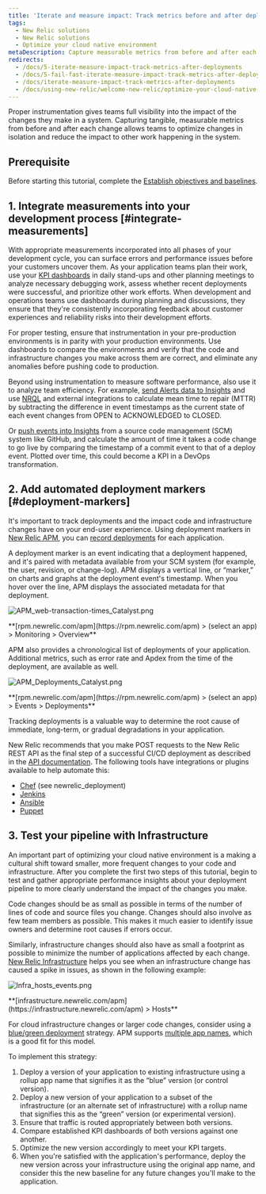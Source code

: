 ```yaml
---
title: 'Iterate and measure impact: Track metrics before and after deployments'
tags:
  - New Relic solutions
  - New Relic solutions
  - Optimize your cloud native environment
metaDescription: Capture measurable metrics from before and after each deployment to optimize changes.
redirects:
  - /docs/5-iterate-measure-impact-track-metrics-after-deployments
  - /docs/5-fail-fast-iterate-measure-impact-track-metrics-after-deployments
  - /docs/iterate-measure-impact-track-metrics-after-deployments
  - /docs/using-new-relic/welcome-new-relic/optimize-your-cloud-native-environment/iterate-measure-impact-track-metrics-after-deployments
---
```


Proper instrumentation gives teams full visibility into the impact of the changes they make in a system. Capturing tangible, measurable metrics from before and after each change allows teams to optimize changes in isolation and reduce the impact to other work happening in the system.

## Prerequisite

Before starting this tutorial, complete the [Establish objectives and baselines](https://docs.newrelic.com/docs/establish-objectives-baselines-define-team-slos).

## 1. Integrate measurements into your development process [#integrate-measurements]

With appropriate measurements incorporated into all phases of your development cycle, you can surface errors and performance issues before your customers uncover them. As your application teams plan their work, use your [KPI dashboards](https://docs.newrelic.com/docs/using-new-relic/welcome-new-relic/measure-devops-success/establish-team-dashboards) in daily stand-ups and other planning meetings to analyze necessary debugging work, assess whether recent deployments were successful, and prioritize other work efforts. When development and operations teams use dashboards during planning and discussions, they ensure that they're consistently incorporating feedback about customer experiences and reliability risks into their development efforts.

For proper testing, ensure that instrumentation in your pre-production environments is in parity with your production environments. Use dashboards to compare the environments and verify that the code and infrastructure changes you make across them are correct, and eliminate any anomalies before pushing code to production.

Beyond using instrumentation to measure software performance, also use it to analyze team efficiency. For example, [send Alerts data to Insights](https://blog.newrelic.com/2016/03/21/sending-alerts-data-to-insights/) and use [NRQL](https://docs.newrelic.com/docs/insights/nrql-new-relic-query-language/using-nrql/introduction-nrql) and external integrations to calculate mean time to repair (MTTR) by subtracting the difference in event timestamps as the current state of each event changes from OPEN to ACKNOWLEDGED to CLOSED.

Or [push events into Insights](https://docs.newrelic.com/docs/insights/insights-data-sources/custom-data/insert-custom-events-insights-api) from a source code management (SCM) system like GitHub, and calculate the amount of time it takes a code change to go live by comparing the timestamp of a commit event to that of a deploy event. Plotted over time, this could become a KPI in a DevOps transformation.

## 2. Add automated deployment markers [#deployment-markers]

It's important to track deployments and the impact code and infrastructure changes have on your end-user experience. Using deployment markers in [New Relic APM](https://docs.newrelic.com/docs/apm/new-relic-apm/getting-started/introduction-new-relic-apm), you can [record deployments](https://docs.newrelic.com/docs/apm/new-relic-apm/maintenance/record-deployments) for each application.

A deployment marker is an event indicating that a deployment happened, and it's paired with metadata available from your SCM system (for example, the user, revision, or change-log). APM displays a vertical line, or “marker,” on charts and graphs at the deployment event's timestamp. When you hover over the line, APM displays the associated metadata for that deployment.

![APM_web-transaction-times_Catalyst.png](./images/APM_web-transaction-times_Catalyst.png "APM_web-transaction-times_Catalyst.png")

<figcaption>
  **[rpm.newrelic.com/apm](https://rpm.newrelic.com/apm) > (select an app) > Monitoring > Overview**
</figcaption>

APM also provides a chronological list of deployments of your application. Additional metrics, such as error rate and Apdex from the time of the deployment, are available as well.

![APM_Deployments_Catalyst.png](./images/APM_Deployments_Catalyst.png "APM_Deployments_Catalyst.png")

<figcaption>
  **[rpm.newrelic.com/apm](https://rpm.newrelic.com/apm) > (select an app) > Events > Deployments**
</figcaption>

Tracking deployments is a valuable way to determine the root cause of immediate, long-term, or gradual degradations in your application.

New Relic recommends that you make POST requests to the New Relic REST API as the final step of a successful CI/CD deployment as described in the [API documentation](https://docs.newrelic.com/docs/apm/new-relic-apm/maintenance/record-deployments). The following tools have integrations or plugins available to help automate this:

* [Chef](https://supermarket.chef.io/cookbooks/newrelic) (see newrelic_deployment)
* [Jenkins](https://wiki.jenkins.io/display/JENKINS/New+Relic+Deployment+Notifier+Plugin)
* [Ansible](https://docs.ansible.com/ansible/latest/modules/newrelic_deployment_module.html)
* [Puppet](https://forge.puppet.com/claranet/newrelic/readme)

## 3. Test your pipeline with Infrastructure

An important part of optimizing your cloud native environment is a making a cultural shift toward smaller, more frequent changes to your code and infrastructure. After you complete the first two steps of this tutorial, begin to test and gather appropriate performance insights about your deployment pipeline to more clearly understand the impact of the changes you make.

Code changes should be as small as possible in terms of the number of lines of code and source files you change. Changes should also involve as few team members as possible. This makes it much easier to identify issue owners and determine root causes if errors occur.

Similarly, infrastructure changes should also have as small a footprint as possible to minimize the number of applications affected by each change. [New Relic Infrastructure](https://docs.newrelic.com/docs/infrastructure/new-relic-infrastructure/installation/install-infrastructure-linux) helps you see when an infrastructure change has caused a spike in issues, as shown in the following example:

![Infra_hosts_events.png](./images/Infra_hosts_events.png "Infra_hosts_events.png")

<figcaption>
  **[infrastructure.newrelic.com/apm](https://infrastructure.newrelic.com/apm) > Hosts**
</figcaption>

For cloud infrastructure changes or larger code changes, consider using a [blue/green deployment](https://martinfowler.com/bliki/BlueGreenDeployment.html) strategy. APM supports [multiple app names](https://docs.newrelic.com/docs/agents/manage-apm-agents/app-naming/use-multiple-names-app), which is a good fit for this model.

To implement this strategy:

1. Deploy a version of your application to existing infrastructure using a rollup app name that signifies it as the “blue” version (or control version).
2. Deploy a new version of your application to a subset of the infrastructure (or an alternate set of infrastructure) with a rollup name that signifies this as the “green” version (or experimental version).
3. Ensure that traffic is routed appropriately between both versions.
4. Compare established KPI dashboards of both versions against one another.
5. Optimize the new version accordingly to meet your KPI targets.
6. When you're satisfied with the application's performance, deploy the new version across your infrastructure using the original app name, and consider this the new baseline for any future changes you'll make to the application.
